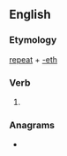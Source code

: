 ==English==

===Etymology===
[[repeat]] + [[-eth]]

===Verb===
{{head|en|verb form}}

# {{en-archaic third-person singular of|repeat}}

===Anagrams===
* {{anagrams|en|three-peat|threepeat}}
